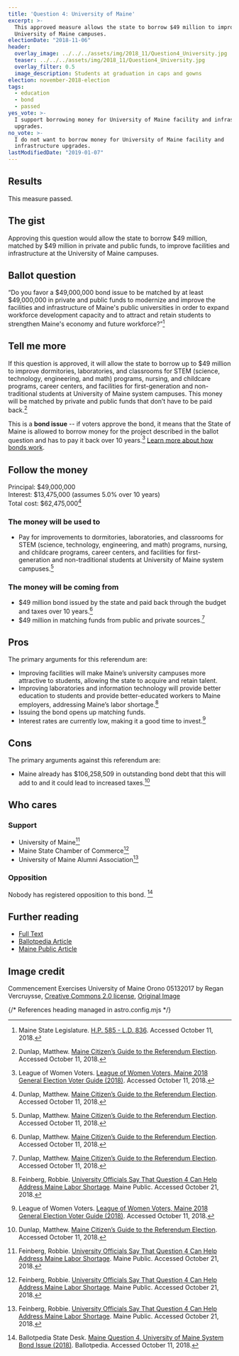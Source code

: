 ```yaml
---
title: 'Question 4: University of Maine'
excerpt: >-
  This approved measure allows the state to borrow $49 million to improve
  University of Maine campuses.
electionDate: "2018-11-06"
header:
  overlay_image: ../../../assets/img/2018_11/Question4_University.jpg
  teaser: ../../../assets/img/2018_11/Question4_University.jpg
  overlay_filter: 0.5
  image_description: Students at graduation in caps and gowns
election: november-2018-election
tags:
  - education
  - bond
  - passed
yes_vote: >-
  I support borrowing money for University of Maine facility and infrastructure
  upgrades.
no_vote: >-
  I do not want to borrow money for University of Maine facility and
  infrastructure upgrades.
lastModifiedDate: "2019-01-07"
---
```


## Results

This measure passed.

## The gist

Approving this question would allow the state to borrow $49 million, matched by $49 million in private and public funds, to improve facilities and infrastructure at the University of Maine campuses.

## Ballot question

“Do you favor a $49,000,000 bond issue to be matched by at least $49,000,000 in private and public funds to modernize and improve the facilities and infrastructure of Maine's public universities in order to expand workforce development capacity and to attract and retain students to strengthen Maine's economy and future workforce?”[^2]

<YesNoTable yesContent={frontmatter.yes_vote} noContent={frontmatter.no_vote} />

## Tell me more

If this question is approved, it will allow the state to borrow up to $49 million to improve dormitories, laboratories, and classrooms for STEM (science, technology, engineering, and math) programs, nursing, and childcare programs, career centers, and facilities for first-generation and non-traditional students at University of Maine system campuses. This money will be matched by private and public funds that don’t have to be paid back.[^4]

This is a **bond issue** -- if voters approve the bond, it means that the State of Maine is allowed to borrow money for the project described in the ballot question and has to pay it back over 10 years.[^3] [Learn more about how bonds work](/bonds/).

## Follow the money

Principal: $49,000,000
<br />Interest: $13,475,000 (assumes 5.0% over 10 years)
<br />Total cost: $62,475,000[^4]

### The money will be used to

- Pay for improvements to dormitories, laboratories, and classrooms for STEM (science, technology, engineering, and math) programs, nursing, and childcare programs, career centers, and facilities for first-generation and non-traditional students at University of Maine system campuses.[^4]

### The money will be coming from

- $49 million bond issued by the state and paid back through the budget and taxes over 10 years.[^4]
- $49 million in matching funds from public and private sources.[^4]

## Pros

The primary arguments for this referendum are:

- Improving facilities will make Maine’s university campuses more attractive to students, allowing the state to acquire and retain talent.
- Improving laboratories and information technology will provide better education to students and provide better-educated workers to Maine employers, addressing Maine’s labor shortage.[^5]
- Issuing the bond opens up matching funds.
- Interest rates are currently low, making it a good time to invest.[^3]

## Cons

The primary arguments against this referendum are:

- Maine already has $106,258,509 in outstanding bond debt that this will add to and it could lead to increased taxes.[^4]

## Who cares

### Support

- University of Maine[^5]
- Maine State Chamber of Commerce[^5]
- University of Maine Alumni Association[^5]

### Opposition

Nobody has registered opposition to this bond. [^1]

## Further reading

- [Full Text](http://www.mainelegislature.org/legis/bills/getPDF.asp?paper=HP0585&item=3&snum=128)
- [Ballotpedia Article](<https://ballotpedia.org/Maine_Question_4,_University_of_Maine_System_Bond_Issue_(2018)>)
- [Maine Public Article](http://www.mainepublic.org/post/university-officials-say-question-4-can-help-address-maine-labor-shortage#stream/0)

## Image credit

Commencement Exercises University of Maine Orono 05132017 by Regan Vercruysse, [Creative Commons 2.0 license](https://creativecommons.org/licenses/by-sa/2.0/), [Original Image](https://www.flickr.com/photos/rverc/34666710781)

{/* References heading managed in astro.config.mjs */}
[^1]: Ballotpedia State Desk. [Maine Question 4, University of Maine System Bond Issue (2018)](<https://ballotpedia.org/Maine_Question_4,_University_of_Maine_System_Bond_Issue_(2018)>). Ballotpedia. Accessed October 11, 2018.
[^2]: Maine State Legislature. [H.P. 585 - L.D. 836](http://www.mainelegislature.org/legis/bills/getPDF.asp?paper=HP0585&item=3&snum=128). Accessed October 11, 2018.
[^3]: League of Women Voters. [League of Women Voters, Maine 2018 General Election Voter Guide (2018)](http://www.lwvme.org/files/VG_2018_Statewide.pdf). Accessed October 11, 2018.
[^4]: Dunlap, Matthew. [Maine Citizen’s Guide to the Referendum Election](https://www.maine.gov/sos/cec/elec/upcoming/pdf/citizensguide.pdf). Accessed October 11, 2018.
[^5]: Feinberg, Robbie. [University Officials Say That Question 4 Can Help Address Maine Labor Shortage](http://www.mainepublic.org/post/university-officials-say-question-4-can-help-address-maine-labor-shortage#stream/0). Maine Public. Accessed October 21, 2018.
